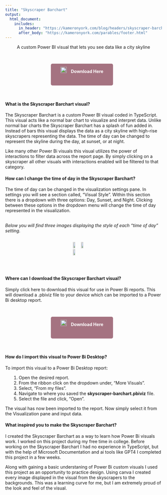 ```yaml
---
title: "Skyscraper Barchart"
output:
  html_document:
    includes:
      in_header: "https://kameronyork.com/blog/headers/skyscraper-barchart-header.html"
      after_body: "https://kameronyork.com/parables/footer.html"
---
```

<style>
  /* Center alignment for the title, text under the title, and buttons */
  h1, .subtitle-text, .download-button {
    text-align: center;
  }

  /* Left alignment for paragraphs and their titles in the middle of the document */
  h4 {
    text-align: left;
  }
</style>

<div class="subtitle-text">
  <p>A custom Power BI visual that lets you see data like a city skyline</p>
</div>
<br>

<style>
  .download-button {
    display: inline-block; /* Use inline-block to allow setting width */
    width: 180px; /* Set fixed width */
    height: 50px;
    margin-right: 10px;
    background-color: #a57381; /* Purple color */
    color: #ffffff; /* White text color */
    padding: 10px 10px; /* Adjust padding as needed */
    border-radius: 5px; /* Rounded corners */
    text-decoration: none; /* Remove underline */
    font-weight: bold;
    text-align: center; /* Center text horizontally */
    line-height: 30px; /* Center text vertically */
  }
  
  .download-button:hover {
  color: #623f4a; /* Change text color on hover */
  }

  .download-button img {
    width: 20px; /* Adjust image size as needed */
    margin-right: 10px; /* Add space between image and text */
  }
  /* Apply styling to larger images */
  .large-image {
    width: 75%; /* Set the width of the images to 75% of their current size */
    display: block; /* Center the images */
    margin: 0 auto; /* Center the images */
    border: 2px solid #f0f0f0;
  }

  /* Apply styling to Chrome and Edge icons */
  .download-button img {
    width: 20px; /* Adjust image size as needed */
    margin-right: 10px; /* Add space between image and text */
  }

  @media (max-width: 600px) {
  .download-button {
    display: block; /* Change to block-level element */
    margin: 0 auto; /* Center the buttons horizontally */
    width: 180px; /* Set fixed width */
    height: 50px;
    margin-bottom: 10px; /* Add spacing between buttons */
    background-color: #a57381; /* Purple color */
    color: #ffffff; /* White text color */
    padding: 10px 10px; /* Adjust padding as needed */
    border-radius: 5px; /* Rounded corners */
    text-decoration: none; /* Remove underline */
    font-weight: bold;
    text-align: center; /* Center text horizontally */
    line-height: 30px; /* Center text vertically */
  }
  
  .download-button:hover {
  color: #623f4a; /* Change text color on hover */
  }
}

  .indented {
    padding-left: 15pt;
    padding-right: 15pt;
  }
</style>

<div class="subtitle-text">
  <a href="https://kameronyork.com/docs/skyscraper-barchart.pbiviz" class="download-button">
    <img src="https://kameronyork.com/docs/assets/powerbi-logo.png" alt="Google Chrome Logo">
    Download Here
  </a>
</div>

<br>

#### What is the Skyscraper Barchart visual?

The Skyscraper Barchart is a custom Power BI visual coded in TypeScript.  This visual acts like a normal bar chart to visualize and interpret data.  Unlike normal bar charts the Skyscraper Barchart has a splash of fun added in.  Instead of bars this visual displays the data as a city skyline with high-rise skyscrapers representing the data.  The time of day can be changed to represent the skyline during the day, at sunset, or at night.  

Like many other Power Bi visuals this visual utilizes the power of interactions to filter data across the report page.  By simply clicking on a skyscraper all other visuals with interactions enabled will be filtered to that category.  

#### How can I change the time of day in the Skyscraper Barchart?

The time of day can be changed in the visualization settings pane.  In settings you will see a section called, "Visual Style".  Within this section there is a dropdown with three options:  Day, Sunset, and Night.  Clicking between these options in the dropdown menu will change the time of day represented in the visualization.  

<br>
<i>Below you will find three images displaying the style of each "time of day" setting.</i>


<div style="display: flex; justify-content: space-around; align-items: center;">
  <img src="https://kameronyork.com/docs/assets/scraper-day-example.png" style="width: 32%; margin-right: 1%;">
  <img src="https://kameronyork.com/docs/assets/scraper-sunset-example.png" style="width: 32%; margin-right: 1%;">
  <img src="https://kameronyork.com/docs/assets/scraper-night-example.png" style="width: 32%;">
</div>

<br>

#### Where can I download the Skyscraper Barchart visual?

Simply click here to download this visual for use in Power Bi reports.  This will download a .pbiviz file to your device which can be imported to a Power Bi desktop report.

<br>
<div class="subtitle-text">
  <a href="https://kameronyork.com/docs/skyscraper-barchart.pbiviz" class="download-button">
    <img src="https://kameronyork.com/docs/assets/powerbi-logo.png" alt="Google Chrome Logo">
    Download Here
  </a>
</div>
<br>

#### How do I import this visual to Power Bi Desktop?

To import this visual to a Power Bi Desktop report:

<div class="indented">
1. Open the desired report.
2. From the ribbon click on the dropdown under, "More Visuals".
3. Select, "From my files".
4. Navigate to where you saved the <b>skyscraper-barchart.pbiviz</b> file.
5. Select the file and click, "Open".
</div>

The visual has now been imported to the report.  Now simply select it from the Visualization pane and input data.

#### What inspired you to make the Skyscraper Barchart?

I created the Skyscraper Barchart as a way to learn how Power Bi visuals work.  I worked on this project during my free time in college.  Before working on the Skyscraper Barchart I had no experience in TypeScript, but with the help of Microsoft Documentation and ai tools like GPT4 I completed this project in a few weeks.

Along with gaining a basic understaning of Power Bi custom visuals I used this project as an opportunity to practice design.  Using canva I created every image displayed in the visual from the skyscrapers to the backgrounds.  This was a learning curve for me, but I am extremely proud of the look and feel of the visual.
